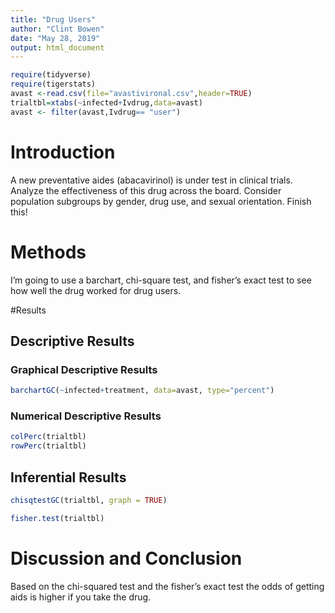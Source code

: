 ---
title: "Drug Users"
author: "Clint Bowen"
date: "May 28, 2019"
output: html_document
---
```{r include=FALSE,echo=FALSE}
require(tidyverse)
require(tigerstats)
avast <-read.csv(file="avastivironal.csv",header=TRUE)
trialtbl=xtabs(~infected+Ivdrug,data=avast)
avast <- filter(avast,Ivdrug== "user")
```


# Introduction

<!--In this section you explain what you are trying to show.  Where did the data come from?  What is the research or other question you are trying to answer?.  If you skimp in this section expect to be marked down in your grade. Paint a picture of the project a couple of paragraphs is expected!-->

A new  preventative aides (abacavirinol) is under test in clinical trials. Analyze the effectiveness of this drug across the board. Consider population subgroups by gender, drug use, and sexual orientation. Finish this!

# Methods

<!--Decide on your methods:  use "variable analysis" or other appropriate descriptors.  Make sure to choose at least one graphical method and at least one numerical method. Discuss what data manipulations may be needed for example subsetting or other binning procedures and what sort of graphical displays and inferential tools will be used!-->

I'm going to use a barchart, chi-square test, and fisher's exact test to see how well the drug worked for drug users.

#Results

<!--Divide this section into two sub-sections:  One for your descriptive  results and one for your inferential results.!-->

## Descriptive Results

### Graphical Descriptive Results

<!--Graphical results here.  Make sure to show your code.  Provide appropriate labels for axes, giving units if possible, and provide a good title for the graph, too.  Use the graphical results to describe the patterns if any that exist in the data as focused toward the research question. Bottom line is to explain the features of the graph that are relevant to conforming or departing to what is expected by your null hypothesis !-->

```{r}
barchartGC(~infected+treatment, data=avast, type="percent")
```


### Numerical Descriptive Results

<!--Numerical results go here. Use the numerical results to describe the patterns if any that exist in the data as focused toward the research question!-->

```{r}
colPerc(trialtbl)
rowPerc(trialtbl)
```

## Inferential Results

<!--State hypothesis clearly.  Make sure your discussion of the inferential test covers all the aspects that the test output produces, such as test statistic, p-value etc.  Make a decision about the null hypothesis, explain the assumptions on which the selected test/procedure was based, and why the chosen procedure satisfys the assumptions and is appropriate to answer the research question!-->

```{r}
chisqtestGC(trialtbl, graph = TRUE)
```
```{r}
fisher.test(trialtbl)
```

# Discussion and Conclusion

<!--Discussion and conclusion here.  If you found a relationship be sure to consider whether the relationship occurs because one of the variavbles causes the other, or whether they perhasps are related for some other reason.  Watch the chapter 6 videos from the GeorgeTown videos collection.!-->

Based on the chi-squared test and the fisher's exact test the odds of getting aids is higher if you take the drug.
